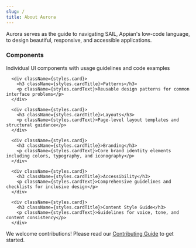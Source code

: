 ```yaml
---
slug: /
title: About Aurora
---
```



<div className={styles.gradientBg}>
  <div className={styles.blobContainer}>
    <div className={`${styles.blob} ${styles.blob1}`}></div>
    <div className={`${styles.blob} ${styles.blob2}`}></div>
    <div className={`${styles.blob} ${styles.blob3}`}></div>
    <div className={`${styles.blob} ${styles.blob4}`}></div>
  </div>
</div>

<p className={styles.subtitle}>
  Aurora serves as the guide to navigating SAIL, Appian's low-code language, to design beautiful, responsive, and accessible applications.
</p>

<div className={styles.grid}>
      <div className={styles.card}>
        <h3 className={styles.cardTitle}>Components</h3>
        <p className={styles.cardText}>Individual UI components with usage guidelines and code examples</p>
      </div>
      
      <div className={styles.card}>
        <h3 className={styles.cardTitle}>Patterns</h3>
        <p className={styles.cardText}>Reusable design patterns for common interface problems</p>
      </div>

      <div className={styles.card}>
        <h3 className={styles.cardTitle}>Layouts</h3>
        <p className={styles.cardText}>Page-level layout templates and structural guidance</p>
      </div>

      <div className={styles.card}>
        <h3 className={styles.cardTitle}>Branding</h3>
        <p className={styles.cardText}>Core brand identity elements including colors, typography, and iconography</p>
      </div>

      <div className={styles.card}>
        <h3 className={styles.cardTitle}>Accessibility</h3>
        <p className={styles.cardText}>Comprehensive guidelines and checklists for inclusive design</p>
      </div>

      <div className={styles.card}>
        <h3 className={styles.cardTitle}>Content Style Guide</h3>
        <p className={styles.cardText}>Guidelines for voice, tone, and content consistency</p>
      </div>
</div>

<p className={styles.footer}>
  We welcome contributions! Please read our <a href="/CONTRIBUTING" className={styles.link}>Contributing Guide</a> to get started.
</p>